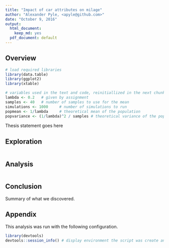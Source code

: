 ```yaml
---
title: "Impact of car attributes on milage"
author: "Alexander Pyle, <apyle@github.com>"
date: "October 9, 2016"
output:
  html_document:
    keep_md: yes
  pdf_document: default
---
```


## Overview

```r

# load required libraries
library(data.table)
library(ggplot2)
library(xtable)

# variables used in the text and code, reinitiallized in the next chunk. Set here for use in text
lambda <- 0.2   # given by assignment
samples <- 40   # number of samples to use for the mean
simulations <- 1000     # number of simulations to run
popmean <- 1/lambda     # theoretical mean of the population
popvariance <- (1/lambda)^2 / samples # theoretical variance of the population

```

Thesis statement goes here

## Exploration



```r

```



## Analysis



```r

```



## Conclusion

Summary of what we discovered.

## Appendix

This analysis was run with the following configuration. 

```r
library(devtools)
devtools::session_info() # display environment the script was create and run in.

```

